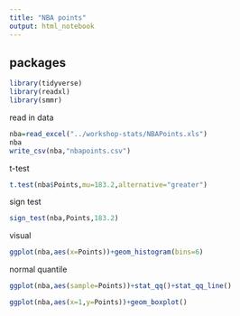 ```yaml
---
title: "NBA points"
output: html_notebook
---
```


## packages

```r
library(tidyverse)
library(readxl)
library(smmr)
```

read in data

```r
nba=read_excel("../workshop-stats/NBAPoints.xls")
nba
write_csv(nba,"nbapoints.csv")
```

t-test

```r
t.test(nba$Points,mu=183.2,alternative="greater")
```

sign test

```r
sign_test(nba,Points,183.2)
```

visual

```r
ggplot(nba,aes(x=Points))+geom_histogram(bins=6)
```

normal quantile

```r
ggplot(nba,aes(sample=Points))+stat_qq()+stat_qq_line()
```

```r
ggplot(nba,aes(x=1,y=Points))+geom_boxplot()
```

